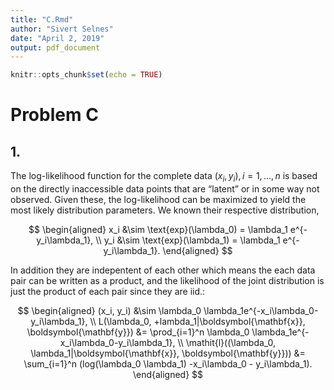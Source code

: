 ```yaml
---
title: "C.Rmd"
author: "Sivert Selnes"
date: "April 2, 2019"
output: pdf_document
---
```


\newcommand{\vect}[1]{\boldsymbol{\mathbf{#1}}}
\newcommand{\matr}[1]{\boldsymbol{\mathbf{#1}}} 

```r
knitr::opts_chunk$set(echo = TRUE)
```


# Problem C
## 1.
The log-likelihood function for the complete data $(x_i, y_i), i = 1,...,n$ is based on the directly inaccessible data points that are "latent" or in some way not observed. Given these, the log-likelihood can be maximized to yield the most likely distribution parameters. We known their respective distribution,

$$
\begin{aligned}
x_i &\sim \text{exp}(\lambda_0) = \lambda_1 e^{-y_i\lambda_1}, \\
y_i &\sim \text{exp}(\lambda_1) = \lambda_1 e^{-y_i\lambda_1}.
\end{aligned}
$$

In addition they are indepentent of each other which means the each data pair can be written as a product, and the likelihood of the joint distribution is just the product of each pair since they are iid.:

$$
\begin{aligned}
(x_i, y_i) &\sim  \lambda_0 \lambda_1e^{-x_i\lambda_0-y_i\lambda_1}, \\
L(\lambda_0, +lambda_1|\vect{x}, \vect{y}) &= \prod_{i=1}^n \lambda_0 \lambda_1e^{-x_i\lambda_0-y_i\lambda_1}, \\
\mathit{l}((\lambda_0, \lambda_1|\vect{x}, \vect{y})) &= \sum_{i=1}^n (log(\lambda_0 \lambda_1) -x_i\lambda_0 - y_i\lambda_1).
\end{aligned}
$$